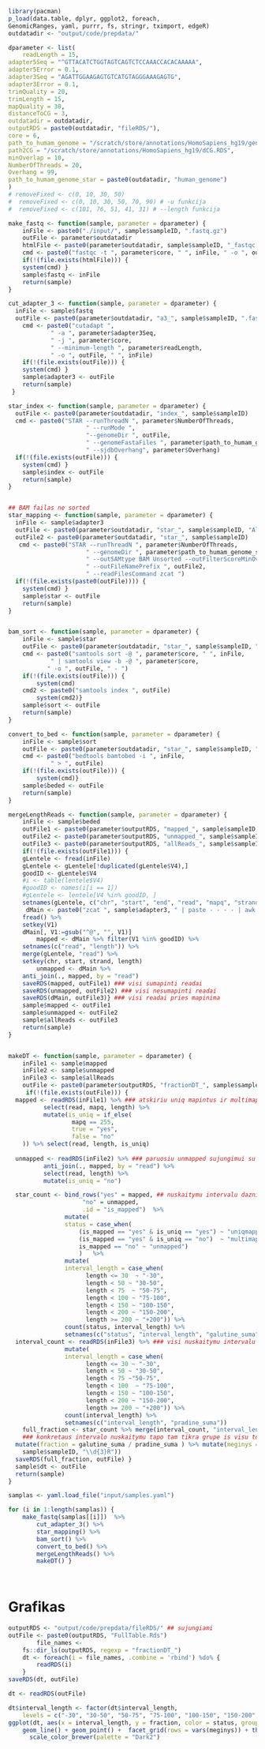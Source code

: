 ```r
library(pacman)
p_load(data.table, dplyr, ggplot2, foreach, 
GenomicRanges, yaml, purrr, fs, stringr, tximport, edgeR)
outdatadir <- "output/code/prepdata/"
```

```r

dparameter <- list(
    readLength = 15,
adapter5Seq = "^GTTACATCTGGTAGTCAGTCTCCAAACCACACAAAAA",
adapter5Error = 0.1,
adapter3Seq = "AGATTGGAAGAGTGTCATGTAGGGAAAGAGTG",
adapter3Error = 0.1,
trimQuality = 20,
trimLength = 15,
mapQuality = 30,
distanceToCG = 3,
outdatadir = outdatadir,
outputRDS = paste0(outdatadir, "fileRDS/"),
core = 6,
path_to_humam_genome = "/scratch/store/annotations/HomoSapiens_hg19/genome/genome.fa",
path2CG = "/scratch/store/annotations/HomoSapiens_hg19/dCG.RDS",
minOverlap = 10,
NumberOfThreads = 20,
Overhang = 99,
path_to_humam_genome_star = paste0(outdatadir, "human_genome")
)
# removeFixed <- c(0, 10, 30, 50)
#  removeFixed <- c(0, 10, 30, 50, 70, 90) # -u funkcija
#  removeFixed <- c(101, 76, 51, 41, 31) # --length funkcija
```

```r
make_fastq <- function(sample, parameter = dparameter) {
    inFile <- paste0("./input/", sample$sampleID, ".fastq.gz")
    outFile <- parameter$outdatadir
    htmlFile <- paste0(parameter$outdatadir, sample$sampleID, "_fastqc.html")
    cmd <- paste0("fastqc -t ", parameter$core, " ", inFile, " -o ", outFile)
    if(!(file.exists(htmlFile))) {
    system(cmd) }
    sample$fastq <- inFile
    return(sample)
}

cut_adapter_3 <- function(sample, parameter = dparameter) {
  inFile <- sample$fastq
  outFile <- paste0(parameter$outdatadir, "a3_", sample$sampleID, ".fastq.gz")
    cmd <- paste0("cutadapt ",  
            " -a ", parameter$adapter3Seq,  
            " -j ", parameter$core,
            " --minimum-length ", parameter$readLength,
            " -o ", outFile, " ", inFile)
    if(!(file.exists(outFile))) {
    system(cmd) }
    sample$adapter3 <- outFile
    return(sample)
 }

star_index <- function(sample, parameter = dparameter) {
  outFile <- paste0(parameter$outdatadir, "index_", sample$sampleID)
  cmd <- paste0("STAR --runThreadN ", parameter$NumberOfThreads,
                      " --runMode ", 
                      "--genomeDir ", outFile,
                      " --genomeFastaFiles ", parameter$path_to_humam_genome,
                      " --sjdbOverhang", parameter$Overhang)
  if(!(file.exists(outFile))) {
    system(cmd) }
    sample$index <- outFile
    return(sample)
}


## BAM failas ne sorted
star_mapping <- function(sample, parameter = dparameter) {
  inFile <- sample$adapter3
  outFile <- paste0(parameter$outdatadir, "star_", sample$sampleID, "Aligned.out.bam")
  outFile2 <- paste0(parameter$outdatadir, "star_", sample$sampleID)
   cmd <- paste0("STAR --runThreadN ", parameter$NumberOfThreads, 
                      " --genomeDir ", parameter$path_to_humam_genome_star,
                      " --outSAMtype BAM Unsorted --outFilterScoreMinOverLread 0.3 --outFilterMatchNminOverLread 0.3 --readFilesIn ", inFile,
                      " --outFileNamePrefix ", outFile2, 
                      " --readFilesCommand zcat ")
  if(!(file.exists(paste0(outFile)))) {
    system(cmd) }
    sample$star <- outFile
    return(sample)
}


bam_sort <- function(sample, parameter = dparameter) {
    inFile <- sample$star
    outFile <- paste0(parameter$outdatadir, "star_", sample$sampleID, "Sorted.bam")
    cmd <- paste0("samtools sort -@ ", parameter$core, " ", inFile,
            " | samtools view -b -@ ", parameter$core, 
           " -o ", outFile, " - ") 
    if(!(file.exists(outFile))) {
        system(cmd)
    cmd2 <- paste0("samtools index ", outFile) 
        system(cmd2)}
    sample$sort <- outFile
    return(sample)
}

convert_to_bed <- function(sample, parameter = dparameter) {
    inFile <- sample$sort
    outFile <- paste0(parameter$outdatadir, "star_", sample$sampleID, ".bed")
    cmd <- paste0("bedtools bamtobed -i ", inFile, 
            " > ", outFile)
    if(!(file.exists(outFile))) {
        system(cmd)}
    sample$beded <- outFile
    return(sample)
}

mergeLengthReads <- function(sample, parameter = dparameter) {
    inFile <- sample$beded
    outFile1 <- paste0(parameter$outputRDS, "mapped_", sample$sampleID, ".Rds") 
    outFile2 <- paste0(parameter$outputRDS, "unmapped_", sample$sampleID, ".Rds")
    outFile3 <- paste0(parameter$outputRDS, "allReads_", sample$sampleID, ".Rds")
    if(!(file.exists(outFile1))) {
    gLentele <- fread(inFile)
    gLentele <- gLentele[!duplicated(gLentele$V4),]
    goodID <- gLentele$V4
    #i <- table(lentele$V4)
    #goodID <- names(i[i == 1])
    #gLentele <- lentele[V4 %in% goodID, ]
    setnames(gLentele, c("chr", "start", "end", "read", "mapq", "strand")) 
     dMain <- paste0("zcat ", sample$adapter3, " | paste - - - - | awk '{print ($1), length($3)}'") %>%
    fread() %>%
    setkey(V1)
    dMain[, V1:=gsub("^@", "", V1)]
        mapped <- dMain %>% filter(V1 %in% goodID) %>%
    setnames(c("read", "length")) %>% 
    merge(gLentele, "read") %>%
    setkey(chr, start, strand, length) 
        unmapped <- dMain %>%
    anti_join(., mapped, by = "read") 
    saveRDS(mapped, outFile1) ### visi sumapinti readai
    saveRDS(unmapped, outFile2) ### visi nesumapinti readai
    saveRDS(dMain, outFile3)} ### visi readai pries mapinima
    sample$mapped <- outFile1
    sample$unmapped <- outFile2
    sample$allReads <- outFile3
    return(sample)
}


makeDT <- function(sample, parameter = dparameter) {
    inFile1 <- sample$mapped 
    inFile2 <- sample$unmapped
    inFile3 <- sample$allReads
    outFile <- paste0(parameter$outputRDS, "fractionDT_", sample$sampleID, ".Rds")
     if(!(file.exists(outFile))) {
  mapped <- readRDS(inFile1) %>% ### atskiriu uniq mapintus ir multimapintus 
          select(read, mapq, length) %>% 
          mutate(is_uniq = if_else(
                  mapq == 255,
                  true = "yes",
                  false = "no"
    )) %>% select(read, length, is_uniq) 
        
  unmapped <- readRDS(inFile2) %>% ### paruosiu unmapped sujungimui su mapped
          anti_join(., mapped, by = "read") %>% 
          select(read, length) %>% 
          mutate(is_uniq = "no")

  star_count <- bind_rows("yes" = mapped, ## nuskaitymu intervalu dazniai po star 
                     "no" = unmapped,
                     .id = "is_mapped")  %>% 
                mutate(
                status = case_when(
                    (is_mapped == "yes" & is_uniq == "yes") ~ "uniqmapped",
                    (is_mapped == "yes" & is_uniq == "no")  ~ "multimapped",
                    is_mapped == "no" ~ "unmapped")
                    )   %>% 
                mutate(
                interval_length = case_when(
                      length <= 30  ~ "-30",
                      length < 50 ~ "30-50",
                      length < 75  ~ "50-75",
                      length < 100 ~ "75-100",
                      length < 150 ~ "100-150",
                      length < 200 ~ "150-200",
                      length >= 200 ~ "+200")) %>% 
                count(status, interval_length) %>%
                setnames(c("status", "interval_length", "galutine_suma"))
  interval_count <- readRDS(inFile3) %>% ### visi nuskaitymu intervalu dazniai pries star
                mutate(
                interval_length = case_when(
                      length <= 30 ~ "-30",
                      length < 50 ~ "30-50",
                      length < 75 ~"50-75",
                      length < 100  ~ "75-100",
                      length < 150 ~ "100-150",
                      length < 200 ~ "150-200",
                      length >= 200 ~ "+200")) %>% 
                count(interval_length) %>% 
                setnames(c("interval_length", "pradine_suma"))
    full_fraction <- star_count %>% merge(interval_count, "interval_length") %>% ## frakcija parodanti kiek 
    ### konkretaus intervalo nuskaitymu tapo tam tikra grupe is visu tokio ilgio nuskaitymu
  mutate(fraction = galutine_suma / pradine_suma ) %>% mutate(meginys = str_extract(
    sample$sampleID, "\\d{3}R"))
  saveRDS(full_fraction, outFile) }
  sample$dt <- outFile
  return(sample)
}

```

```r
samplas <- yaml.load_file("input/samples.yaml")
```

```r
for (i in 1:length(samplas)) {
    make_fastq(samplas[[i]])  %>%
        cut_adapter_3() %>% 
        star_mapping() %>% 
        bam_sort() %>%
        convert_to_bed() %>%
        mergeLengthReads() %>% 
        makeDT() }

       
```


# Grafikas 

```r
outputRDS <- "output/code/prepdata/fileRDS/" ## sujungiami
outFile <- paste0(outputRDS, "FullTable.Rds")
        file_names <-
    fs::dir_ls(outputRDS, regexp = "fractionDT_")
    dt <- foreach(i = file_names, .combine = 'rbind') %do% {
        readRDS(i)
    }
saveRDS(dt, outFile)

dt <- readRDS(outFile)

dt$interval_length <- factor(dt$interval_length, 
    levels = c("-30", "30-50", "50-75", "75-100", "100-150", "150-200", "+200"))
ggplot(dt, aes(x = interval_length, y = fraction, color = status, group = status)) + 
    geom_line() + geom_point() +  facet_grid(rows = vars(meginys)) + theme_bw() + 
      scale_color_brewer(palette = "Dark2")
      
```